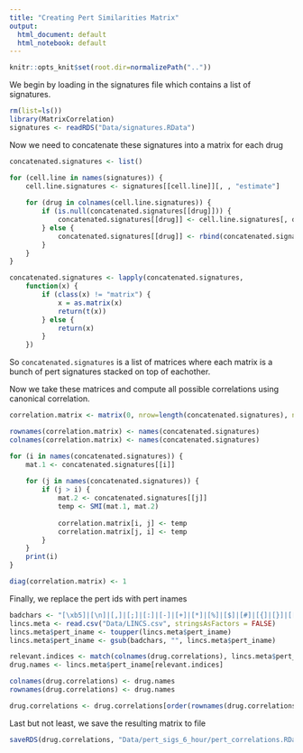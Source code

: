 ```yaml
---
title: "Creating Pert Similarities Matrix"
output:
  html_document: default
  html_notebook: default
---
```


```r
knitr::opts_knit$set(root.dir=normalizePath(".."))
```


We begin by loading in the signatures file which contains a list of signatures.

```r
rm(list=ls())
library(MatrixCorrelation)
signatures <- readRDS("Data/signatures.RData")
```

Now we need to concatenate these signatures into a matrix for each drug

```r
concatenated.signatures <- list()

for (cell.line in names(signatures)) {
    cell.line.signatures <- signatures[[cell.line]][, , "estimate"]
    
    for (drug in colnames(cell.line.signatures)) {
        if (is.null(concatenated.signatures[[drug]])) {
            concatenated.signatures[[drug]] <- cell.line.signatures[, drug]
        } else {
            concatenated.signatures[[drug]] <- rbind(concatenated.signatures[[drug]], cell.line.signatures[, drug])
        }
    }
}

concatenated.signatures <- lapply(concatenated.signatures, 
    function(x) {
        if (class(x) != "matrix") {
            x = as.matrix(x)
            return(t(x))
        } else {
            return(x)
        }
    })
```


So `concatenated.signatures` is a list of matrices where each matrix is a bunch of pert signatures stacked on top of eachother.

Now we take these matrices and compute all possible correlations using canonical correlation.

```r
correlation.matrix <- matrix(0, nrow=length(concatenated.signatures), ncol=length(concatenated.signatures))

rownames(correlation.matrix) <- names(concatenated.signatures)
colnames(correlation.matrix) <- names(concatenated.signatures)

for (i in names(concatenated.signatures)) {
    mat.1 <- concatenated.signatures[[i]]
    
    for (j in names(concatenated.signatures)) {
        if (j > i) {
            mat.2 <- concatenated.signatures[[j]]
            temp <- SMI(mat.1, mat.2)
            
            correlation.matrix[i, j] <- temp
            correlation.matrix[j, i] <- temp   
        }
    }
    print(i)
}

diag(correlation.matrix) <- 1
```


Finally, we replace the pert ids with pert inames

```r
badchars <- "[\xb5]|[\n]|[,]|[;]|[:]|[-]|[+]|[*]|[%]|[$]|[#]|[{]|[}]|[[]|[]]|[|]|[\\^]|[/]|[\\]|[.]|[_]|[ ]"
lincs.meta <- read.csv("Data/LINCS.csv", stringsAsFactors = FALSE)
lincs.meta$pert_iname <- toupper(lincs.meta$pert_iname)
lincs.meta$pert_iname <- gsub(badchars, "", lincs.meta$pert_iname)

relevant.indices <- match(colnames(drug.correlations), lincs.meta$pert_id)
drug.names <- lincs.meta$pert_iname[relevant.indices]

colnames(drug.correlations) <- drug.names
rownames(drug.correlations) <- drug.names

drug.correlations <- drug.correlations[order(rownames(drug.correlations)), order(colnames(drug.correlations))]
```

Last but not least, we save the resulting matrix to file

```r
saveRDS(drug.correlations, "Data/pert_sigs_6_hour/pert_correlations.RData")
```
